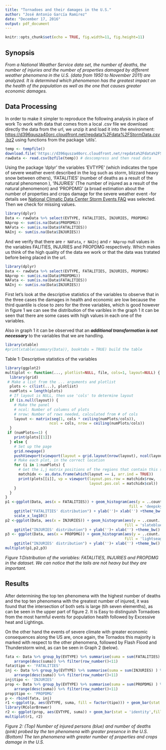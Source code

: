 ```yaml
---
title: "Tornadoes and their damages in the U.S."
author: "José Antonio García Ramirez"
date: "December 17, 2016"
output: pdf_document	
---
```


```r
knitr::opts_chunk$set(echo = TRUE, fig.width=11, fig.height=11)
```
## Synopsis

*From a National Weather Service data set, the number of deaths, the number of injuries and the number of properties damaged by different weather phenomena in the U.S. (data from 1950 to November 2011) are analyzed. It is determined which phenomenon has the greatest impact on the health of the population as well as the one that causes greater economic damages.*

## Data Processing
In order to make it simpler to reproduce the following analysis in place of work To work with data that comes from a local .csv file we download directly the data from the url, we unzip it and load it into the environment: [https://d396qusza40orc.cloudfront.net/repdata%2Fdata%2FStormData.csv .bz2](https: // d396qusza40orc. Cloudfront.net/repdata%2Fdata%2FStormData.csv.bz2) using functions from the package 'utils'.

```r
temp <- tempfile()
download.file('https://d396qusza40orc.cloudfront.net/repdata%2Fdata%2FStormData.csv.bz2',temp) # download data
rawData <- read.csv(bzfile(temp)) # descompress and then read data
```

Using the package 'dplyr' the variables 'EVTYPE' (which indicates the type of severe weather event described in the log such as storm, blizzard heavy snow between others), 'FATALITIES' (number of deaths as a result of the natural phenomenon ), 'INJURIES' (The number of injured as a result of the natural phenomenon) and 'PROPDMG' (a broad estimation about the number of properties and crops damage for the severe weather event -for details see [National Climatic Data Center Storm Events FAQ](https://d396qusza40orc.cloudfront.net/repdata%2Fpeer2_doc%2FNCDC%20Storm%20Events-FAQ%20Page.pdf) was selected.
Then we check for missing values.

```r
library(dplyr)
Data <- rawData %>% select(EVTYPE, FATALITIES, INJURIES, PROPDMG)
NAprop <- sum(is.na(Data$PROPDMG))
NAFata <- sum(is.na(Data$FATALITIES))
NAInj <- sum(is.na(Data$INJURIES))
```

And we verify that there are `r NAFata`, `r NAInj` and `r NAprop`  null values in the variables FALITIES, INJURIES and PROPDMG respectively. Which makes us think of the high quality of the data we work or that the data was tratated before being placed in the url.

```r
library(dplyr)
Data <- rawData %>% select(EVTYPE, FATALITIES, INJURIES, PROPDMG)
NAprop <- sum(is.na(Data$PROPDMG))
NAFata <- sum(is.na(Data$FATALITIES))
NAInj <- sum(is.na(Data$INJURIES))
```

First let's look at the descriptive statistics of the variables to observe that in the three cases the damages in health and economic are low because the third quantile is close to zero for the three variables, which is good however in figure 1 we can see the distribution of the varibles in the graph 1 it can be seen that there are some cases with high values in each one of the variables.

Also in graph 1 it can be observed that an *__additional transformation is not necessary__* to the variables that we are handling. 

```r
library(xtable)
#print(xtable(summary(Data)), booktabs = TRUE) build the table 
```

\begin{table}[ht]
\centering
\begin{tabular}{rllll}
  \hline
 &               EVTYPE &   FATALITIES &    INJURIES &    PROPDMG \\ 
  \hline
1 & HAIL             :288661   & Min.   :  0.0000   & Min.   :   0.0000   & Min.   :   0.00   \\ 
  2 & TSTM WIND        :219940   & 1st Qu.:  0.0000   & 1st Qu.:   0.0000   & 1st Qu.:   0.00   \\ 
  3 & THUNDERSTORM WIND: 82563   & Median :  0.0000   & Median :   0.0000   & Median :   0.00   \\ 
  4 & TORNADO          : 60652   & Mean   :  0.0168   & Mean   :   0.1557   & Mean   :  12.06   \\ 
  5 & FLASH FLOOD      : 54277   & 3rd Qu.:  0.0000   & 3rd Qu.:   0.0000   & 3rd Qu.:   0.50   \\ 
  6 & FLOOD            : 25326   & Max.   :583.0000   & Max.   :1700.0000   & Max.   :5000.00   \\ 
  7 & (Other)          :170878   &  &  &  \\ 
   \hline
\end{tabular}
\end{table}
Table 1: Descriptive statistics of the variables


```r
library(ggplot2)
multiplot <- function(..., plotlist=NULL, file, cols=1, layout=NULL) {
  library(grid)
 # Make a list from the ... arguments and plotlist
  plots <- c(list(...), plotlist)
  numPlots = length(plots)
  # If layout is NULL, then use 'cols' to determine layout
  if (is.null(layout)) {
    # Make the panel
    # ncol: Number of columns of plots
    # nrow: Number of rows needed, calculated from # of cols
    layout <- matrix(seq(1, cols * ceiling(numPlots/cols)),
                    ncol = cols, nrow = ceiling(numPlots/cols))
  }
 if (numPlots==1) {
    print(plots[[1]])
  } else {
    # Set up the page
    grid.newpage()
    pushViewport(viewport(layout = grid.layout(nrow(layout), ncol(layout))))
    # Make each plot, in the correct location
    for (i in 1:numPlots) {
      # Get the i,j matrix positions of the regions that contain this subplot
      matchidx <- as.data.frame(which(layout == i, arr.ind = TRUE))
      print(plots[[i]], vp = viewport(layout.pos.row = matchidx$row,
                                      layout.pos.col = matchidx$col))
    }
  }
}
p1 <-ggplot(Data, aes(x = FATALITIES)) + geom_histogram(aes(y = ..count../sum(..count..)), 
														fill = 'deepskyblue2') +
	ggtitle("FATALITIES' distribution") + ylab('')+ xlab('') +theme_bw() +
	scale_x_log10()
p2 <-ggplot(Data, aes(x = INJURIES)) + geom_histogram(aes(y = ..count../sum(..count..)), 
													  fill = 'slateblue') + 
	ggtitle("INJURIES' distribution") + ylab('')+ xlab('') +theme_bw() + scale_x_log10()
p3 <- ggplot(Data, aes(x = PROPDMG)) + geom_histogram(aes(y = ..count../sum(..count..)),
													  fill = 'lightseagreen') +
	ggtitle("INJURIES' distribution") + ylab('')+ xlab('') +theme_bw() + scale_x_sqrt()
multiplot(p1,p2,p3)
```
*Figure 1:Distribution of the variables: FATALITIES, INJURIES and PROPDMG in the dataset. We can notice that the tails are not heavy but they are important.*
 
## Results
After determining the top ten phenomena with the highest number of deaths and the top ten phenomena with the greatest number of injured, it was found that the intersection of both sets is large (tih seven elemenths), as can be seen in the upper part of figure 2. It is Easy to distinguish Tornadoes from the most harmful events for population health followed by Excessive heat and Lightings.

On the other hand the events of severe climate with greater economic consequences along the US are, once again, the Tornados this majority is marked with respect to the other phenomena, followed by Flash Flood and Thunderstorm wind, as can be seen in Graph 2 (below).

```r
fata <- Data %>% group_by(EVTYPE) %>% summarise(suma = sum(FATALITIES) ) %>%
	arrange(desc(suma)) %>% filter(row_number()<11)
fata$tipo <- 'FATALITIES'
inj <- Data %>% group_by(EVTYPE) %>% summarise(suma = sum(INJURIES) ) %>%
	arrange(desc(suma)) %>% filter(row_number()<11)
inj$tipo <- 'INJURIES'
prop <- Data %>% group_by(EVTYPE) %>% summarise(suma = sum(PROPDMG) ) %>%
	arrange(desc(suma)) %>% filter(row_number()<11)
prop$tipo <- 'PROPDMG' 
p <- rbind(fata, inj)
r1 <-ggplot(p, aes(EVTYPE, suma, fill = factor(tipo))) + geom_bar(stat = 'identity') + ylab('')+  xlab('') +theme_bw()+guides(fill=guide_legend(title=NULL)) + ggtitle('Damage to health (top 10)') #http://www.cookbook-r.com/Graphs/Legends_(ggplot2)/
library(RColorBrewer)
r2 <- ggplot(prop, aes(EVTYPE, suma)) + geom_bar(stat = 'identity',fill = brewer.pal(dim(prop)[1], "Set3")) + ylab('') + xlab('') + theme_bw() +  ggtitle('Economic damage (top 10)') 
multiplot(r1, r2)
```

*Figure 2: (Top) Number of injured persons (blue) and number of deaths (pink) probed by the ten phenomena with greater presence in the U.S. (Bottom) The ten phenomena with greater number of properties and crops damage in the U.S.*